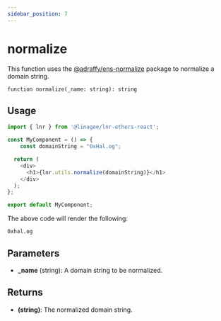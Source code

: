 ```yaml
---
sidebar_position: 7
---
```


# normalize

This function uses the [@adraffy/ens-normalize](https://www.npmjs.com/package/@adraffy/ens-normalize) package to normalize a domain string.

```
function normalize(_name: string): string
```

## Usage

```typescript jsx title="MyComponent.tsx"
import { lnr } from '@linagee/lnr-ethers-react';

const MyComponent = () => {
    const domainString = "0xHal.og";

  return (
    <div>
      <h1>{lnr.utils.normalize(domainString)}</h1>
    </div>
  );
};

export default MyComponent;
```

The above code will render the following:

```
0xhal.og
```

## Parameters

- **_name** (string): A domain string to be normalized.

## Returns

- **(string)**: The normalized domain string.
